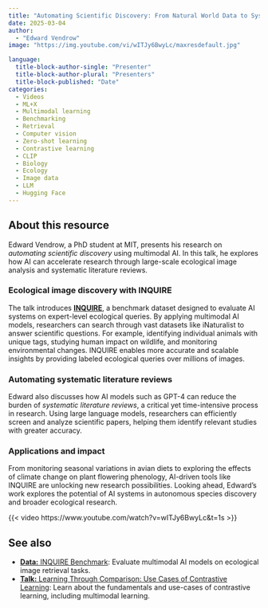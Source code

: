 ```yaml
---
title: "Automating Scientific Discovery: From Natural World Data to Systematic Literature Reviews"
date: 2025-03-04
author: 
  - "Edward Vendrow"
image: "https://img.youtube.com/vi/wITJy6BwyLc/maxresdefault.jpg"  

language: 
  title-block-author-single: "Presenter"
  title-block-author-plural: "Presenters"
  title-block-published: "Date"
categories:
  - Videos
  - ML+X
  - Multimodal learning
  - Benchmarking
  - Retrieval
  - Computer vision
  - Zero-shot learning
  - Contrastive learning
  - CLIP
  - Biology
  - Ecology
  - Image data
  - LLM
  - Hugging Face
---
```

## About this resource
Edward Vendrow, a PhD student at MIT, presents his research on *automating scientific discovery* using multimodal AI. In this talk, he explores how AI can accelerate research through large-scale ecological image analysis and systematic literature reviews.

### Ecological image discovery with INQUIRE
The talk introduces **[INQUIRE](https://uw-madison-datascience.github.io/ML-X-Nexus/Toolbox/Data/INQUIRE.html)**, a benchmark dataset designed to evaluate AI systems on expert-level ecological queries. By applying multimodal AI models, researchers can search through vast datasets like iNaturalist to answer scientific questions. For example, identifying individual animals with unique tags, studying human impact on wildlife, and monitoring environmental changes. INQUIRE enables more accurate and scalable insights by providing labeled ecological queries over millions of images.

### Automating systematic literature reviews
Edward also discusses how AI models such as GPT-4 can reduce the burden of *systematic literature reviews*, a critical yet time-intensive process in research. Using large language models, researchers can efficiently screen and analyze scientific papers, helping them identify relevant studies with greater accuracy.

### Applications and impact
From monitoring seasonal variations in avian diets to exploring the effects of climate change on plant flowering phenology, AI-driven tools like INQUIRE are unlocking new research possibilities. Looking ahead, Edward's work explores the potential of AI systems in autonomous species discovery and broader ecological research.

{{< video https://www.youtube.com/watch?v=wITJy6BwyLc&t=1s >}}

## See also
- [**Data:** INQUIRE Benchmark](https://uw-madison-datascience.github.io/ML-X-Nexus/Toolbox/Data/INQUIRE.html): Evaluate multimodal AI models on ecological image retrieval tasks.
- [**Talk:** Learning Through Comparison: Use Cases of Contrastive Learning](https://uw-madison-datascience.github.io/ML-X-Nexus/Applications/Videos/Forums/mlx_2025-02-10.html): Learn about the fundamentals and use-cases of contrastive learning, including multimodal learning.

